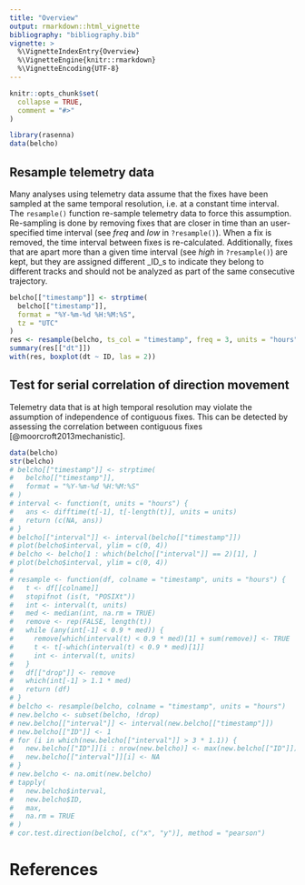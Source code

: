 ```yaml
---
title: "Overview"
output: rmarkdown::html_vignette
bibliography: "bibliography.bib"
vignette: >
  %\VignetteIndexEntry{Overview}
  %\VignetteEngine{knitr::rmarkdown}
  %\VignetteEncoding{UTF-8}
---
```


```r
knitr::opts_chunk$set(
  collapse = TRUE,
  comment = "#>"
)
```

```r
library(rasenna)
data(belcho)
```

## Resample telemetry data

Many analyses using telemetry data assume that the fixes have been sampled at the same temporal resolution, i.e. at a constant time interval.
The `resample()` function re-sample telemetry data to force this assumption.
Re-sampling is done by removing fixes that are closer in time than an user-specified time interval (see _freq_ and _low_ in `?resample()`).
When a fix is removed, the time interval between fixes is re-calculated.
Additionally, fixes that are apart more than a given time interval (see _high_ in `?resample()`) are kept, but they are assigned different _ID_s to indicate they belong to different tracks and should not be analyzed as part of the same consecutive trajectory.

```r
belcho[["timestamp"]] <- strptime(
  belcho[["timestamp"]], 
  format = "%Y-%m-%d %H:%M:%S", 
  tz = "UTC"
)
res <- resample(belcho, ts_col = "timestamp", freq = 3, units = "hours")
summary(res[["dt"]])
with(res, boxplot(dt ~ ID, las = 2))
```


## Test for serial correlation of direction movement

Telemetry data that is at high temporal resolution may violate the assumption of independence of contiguous fixes.
This can be detected by assessing the correlation between contiguous fixes [@moorcroft2013mechanistic].

```r
data(belcho)
str(belcho)
# belcho[["timestamp"]] <- strptime(
#   belcho[["timestamp"]],
#   format = "%Y-%m-%d %H:%M:%S"
# )
# interval <- function(t, units = "hours") {
#   ans <- difftime(t[-1], t[-length(t)], units = units)
#   return (c(NA, ans))
# }
# belcho[["interval"]] <- interval(belcho[["timestamp"]])
# plot(belcho$interval, ylim = c(0, 4))
# belcho <- belcho[1 : which(belcho[["interval"]] == 2)[1], ]
# plot(belcho$interval, ylim = c(0, 4))
# 
# resample <- function(df, colname = "timestamp", units = "hours") {
#   t <- df[[colname]]
#   stopifnot (is(t, "POSIXt"))
#   int <- interval(t, units)
#   med <- median(int, na.rm = TRUE)
#   remove <- rep(FALSE, length(t))
#   while (any(int[-1] < 0.9 * med)) {
#     remove[which(interval(t) < 0.9 * med)[1] + sum(remove)] <- TRUE
#     t <- t[-which(interval(t) < 0.9 * med)[1]]
#     int <- interval(t, units)
#   }
#   df[["drop"]] <- remove
#   which(int[-1] > 1.1 * med)
#   return (df)
# }
# belcho <- resample(belcho, colname = "timestamp", units = "hours")
# new.belcho <- subset(belcho, !drop)
# new.belcho[["interval"]] <- interval(new.belcho[["timestamp"]])
# new.belcho[["ID"]] <- 1
# for (i in which(new.belcho[["interval"]] > 3 * 1.1)) {
#   new.belcho[["ID"]][i : nrow(new.belcho)] <- max(new.belcho[["ID"]]) + 1
#   new.belcho[["interval"]][i] <- NA
# }
# new.belcho <- na.omit(new.belcho)
# tapply(
#   new.belcho$interval,
#   new.belcho$ID,
#   max,
#   na.rm = TRUE
# )
# cor.test.direction(belcho[, c("x", "y")], method = "pearson")
```


# References

